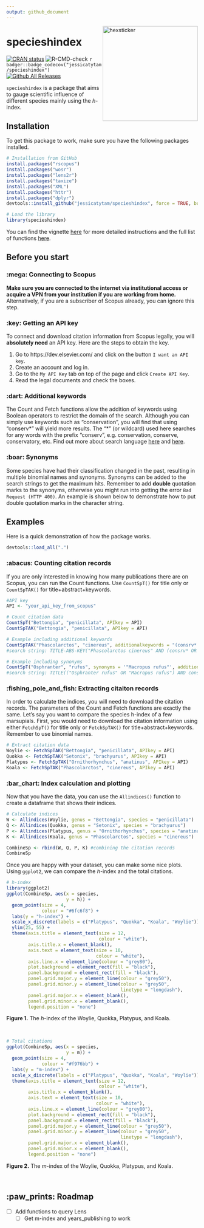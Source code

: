```yaml
---
output: github_document
---
```


<img src="README_files/figure-gfm/stickerfile.png" alt="hexsticker" height="250px" align="right" />

# specieshindex

[![CRAN status](https://www.r-pkg.org/badges/version/specieshindex)](https://CRAN.R-project.org/package=specieshindex)
![R-CMD-check](https://github.com/jessicatytam/specieshindex/workflows/CI/badge.svg)
`r badger::badge_codecov("jessicatytam/specieshindex")`
[![Github All Releases](https://img.shields.io/github/downloads/jessicatytam/specieshindex/total.svg)]()

`specieshindex` is a package that aims to gauge scientific influence of different species mainly using the *h*-index.

## Installation

To get this package to work, make sure you have the following packages installed.

```r
# Installation from GitHub
install.packages("rscopus")
install.packages("wosr")
install.packages("lens2r")
install.packages("taxize")
install.packages("XML")
install.packages("httr")
install.packages("dplyr")
devtools::install_github("jessicatytam/specieshindex", force = TRUE, build_vignettes = FALSE)

# Load the library
library(specieshindex)
```

You can find the vignette [here](https://github.com/jessicatytam/specieshindex/blob/master/vignettes/vignette.pdf) for more detailed instructions and the full list of functions [here](https://github.com/jessicatytam/specieshindex/blob/master/specieshindex_0.1.1.pdf).

## Before you start

### :mega: Connecting to Scopus

**Make sure you are connected to the internet via institutional access or acquire a VPN from your institution if you are working from home.** Alternatively, if you are a subscriber of Scopus already, you can ignore this step.

### :key: Getting an API key

To connect and download citation information from Scopus legally, you will **absolutely need** an API key. Here are the steps to obtain the key.

1. Go to https://dev.elsevier.com/ and click on the button `I want an API key`.
2. Create an account and log in.
3. Go to the `My API Key` tab on top of the page and click `Create API Key`.
4. Read the legal documents and check the boxes. 

### :dart: Additional keywords

The Count and Fetch functions allow the addition of keywords using Boolean operators to restrict the domain of the search. Although you can simply use keywords such as "conservation", you will find that using "conserv\*" will yield more results. The "\*" (or wildcard) used here searches for any words with the prefix "conserv", e.g. conservation, conserve, conservatory, etc. Find out more about search language [here](https://guides.library.illinois.edu/c.php?g=980380&p=7089537) and [here](http://schema.elsevier.com/dtds/document/bkapi/search/SCOPUSSearchTips.htm).

### :boar: Synonyms

Some species have had their classification changed in the past, resulting in multiple binomial names and synonyms. Synonyms can be added to the search strings to get the maximum hits. Remember to add **double** quotation marks to the synonyms, otherwise you might run into getting the error `Bad Request (HTTP 400)`. An example is shown below to demonstrate how to put double quotation marks in the character string.

## Examples

Here is a quick demonstration of how the package works.

```r
devtools::load_all(".")
```

### :abacus: Counting citation records

If you are only interested in knowing how many publications there are on Scopus, you can run the Count functions. Use `CountSpT()` for title only or `CountSpTAK()` for title+abstract+keywords.

```r
#API key
API <- "your_api_key_from_scopus"

# Count citation data
CountSpT("Bettongia", "penicillata", APIkey = API)
CountSpTAK("Bettongia", "penicillata", APIkey = API)

# Example including additional keywords
CountSpTAK("Phascolarctos", "cinereus", additionalkeywords = "(consrv* OR protect* OR reintrod* OR restor*)", APIkey = API)
#search string: TITLE-ABS-KEY("Phascolarctos cinereus" AND (consrv* OR protect* OR reintrod* OR restor*))

# Example including synonyms
CountSpT("Osphranter", "rufus", synonyms = '"Macropus rufus"', additionalkeywords = "conserv*", APIkey = API)
#search string: TITLE(("Osphranter rufus" OR "Macropus rufus") AND conserv*)
```

### :fishing_pole_and_fish: Extracting citaiton records

In order to calculate the indices, you will need to download the citation records. The parameters of the Count and Fetch functions are exactly the same. Let's say you want to compare the species h-index of a few marsupials. First, you would need to download the citation information using either `FetchSpT()` for title only or `FetchSpTAK()` for title+abstract+keywords. Remember to use binomial names.

```r
# Extract citation data
Woylie <- FetchSpTAK("Bettongia", "penicillata", APIkey = API)
Quokka <- FetchSpTAK("Setonix", "brachyurus", APIkey = API)
Platypus <- FetchSpTAK("Ornithorhynchus", "anatinus", APIkey = API)
Koala <- FetchSpTAK("Phascolarctos", "cinereus", APIkey = API)
```

### :bar_chart: Index calculation and plotting

Now that you have the data, you can use the `Allindices()` function to create a dataframe that shows their indices.

```r
# Calculate indices
W <- Allindices(Woylie, genus = "Bettongia", species = "penicillata")
Q <- Allindices(Quokka, genus = "Setonix", species = "brachyurus")
P <- Allindices(Platypus, genus = "Ornithorhynchus", species = "anatinus")
K <- Allindices(Koala, genus = "Phascolarctos", species = "cinereus")

CombineSp <- rbind(W, Q, P, K) #combining the citation records
CombineSp
```

Once you are happy with your dataset, you can make some nice plots. Using `ggplot2`, we can compare the *h*-index and the total citations.

```r
# h-index
library(ggplot2)
ggplot(CombineSp, aes(x = species,
                      y = h)) +
  geom_point(size = 4,
             colour = "#6fc6f8") +
  labs(y = "h-index") +
  scale_x_discrete(labels = c("Platypus", "Quokka", "Koala", "Woylie")) +
  ylim(25, 55) +
  theme(axis.title = element_text(size = 12,
                                  colour = "white"),
        axis.title.x = element_blank(),
        axis.text = element_text(size = 10,
                                 colour = "white"),
        axis.line.x = element_line(colour = "grey80"),
        plot.background = element_rect(fill = "black"),
        panel.background = element_rect(fill = "black"),
        panel.grid.major.y = element_line(colour = "grey50"),
        panel.grid.minor.y = element_line(colour = "grey50",
                                          linetype = "longdash"),
        panel.grid.major.x = element_blank(),
        panel.grid.minor.x = element_blank(),
        legend.position = "none")
```

**Figure 1.** The *h*-index of the Woylie, Quokka, Platypus, and Koala.

<br/>

```r
# Total citations
ggplot(CombineSp, aes(x = species,
                      y = m)) +
  geom_point(size = 4,
             colour = "#f976bb") +
  labs(y = "m-index") +
  scale_x_discrete(labels = c("Platypus", "Quokka", "Koala", "Woylie")) + 
  theme(axis.title = element_text(size = 12,
                                  colour = "white"),
        axis.title.x = element_blank(),
        axis.text = element_text(size = 10,
                                 colour = "white"),
        axis.line.x = element_line(colour = "grey80"),
        plot.background = element_rect(fill = "black"),
        panel.background = element_rect(fill = "black"),
        panel.grid.major.y = element_line(colour = "grey50"),
        panel.grid.minor.y = element_line(colour = "grey50",
                                          linetype = "longdash"),
        panel.grid.major.x = element_blank(),
        panel.grid.minor.x = element_blank(),
        legend.position = "none")
```

**Figure 2.** The *m*-index of the Woylie, Quokka, Platypus, and Koala.

<br/>

## :paw_prints: Roadmap
- [ ] Add functions to query Lens
  - [ ] Get m-index and years_publishing to work